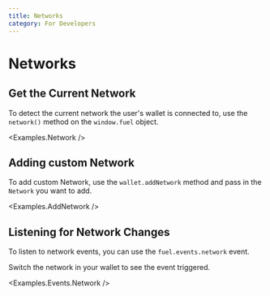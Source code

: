 ```yaml
---
title: Networks
category: For Developers
---
```


# Networks

## Get the Current Network

To detect the current network the user's wallet is connected to, use the `network()` method on the `window.fuel` object.

<CodeImport file="../../examples/Network.tsx" />

<Examples.Network />

## Adding custom Network

To add custom Network, use the `wallet.addNetwork` method and pass in the `Network` you want to add.

<CodeImport file="../../examples/AddNetwork.tsx" commentBlock="addNetwork" />

<Examples.AddNetwork />

## Listening for Network Changes

To listen to network events, you can use the `fuel.events.network` event.

<CodeImport file="../../examples/events/Network.tsx" commentBlock="network" />

Switch the network in your wallet to see the event triggered.

<Examples.Events.Network />
